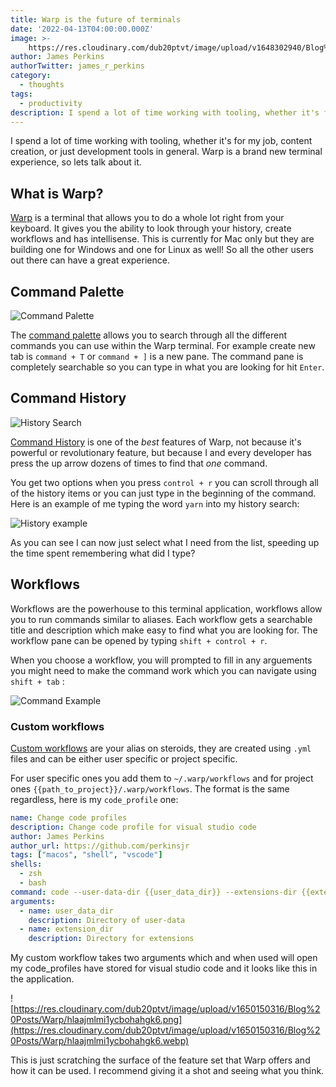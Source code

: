 ```yaml
---
title: Warp is the future of terminals
date: '2022-04-13T04:00:00.000Z'
image: >-
    https://res.cloudinary.com/dub20ptvt/image/upload/v1648302940/Blog%20Posts/chakra-prose_jwbyum.png
author: James Perkins
authorTwitter: james_r_perkins
category:
  - thoughts
tags:
  - productivity
description: I spend a lot of time working with tooling, whether it's for my job, content creation, or just development tools in general. Warp is a brand new terminal experience, so lets talk about it.
---
```


I spend a lot of time working with tooling, whether it's for my job, content creation, or just development tools in general. Warp is a brand new terminal experience, so lets talk about it.

## What is Warp?

[Warp](https://www.warp.dev/) is a terminal that allows you to do a whole lot right from your keyboard. It gives you the ability to look through your history, create workflows and has intellisense. This is currently for Mac only but they are building one for Windows and one for Linux as well! So all the other users out there can have a great experience.

## Command Palette

![Command Palette](https://res.cloudinary.com/dub20ptvt/image/upload/v1650137978/Blog%20Posts/Warp/ixpxwfn1qjmptnefz43e.webp)

The [command palette](https://docs.warp.dev/features/command-palette) allows you to search through all the different commands you can use within the Warp terminal. For example create new tab is `command + T` or `command + ]` is a new pane. The command pane is completely searchable so you can type in what you are looking for hit `Enter`.

## Command History

![History Search](https://res.cloudinary.com/dub20ptvt/image/upload/v1650148600/Blog%20Posts/Warp/s9vkquk0srf8uofjlocl.webp)

[Command History](https://docs.warp.dev/features/command-history) is one of the *best* features of Warp, not because it's powerful or revolutionary feature, but because I and every developer has press the up arrow dozens of times to find that *one* command. 

You get two options when you press `control + r` you can scroll through all of the history items or you can just type in the beginning of the command. Here is an example of me typing the word `yarn` into my history search:

![History example](https://res.cloudinary.com/dub20ptvt/image/upload/v1650149171/Blog%20Posts/Warp/l70amfj6i3sio8zptaai.webp)

As you can see I can now just select what I need from the list, speeding up the time spent remembering what did I type?

## Workflows

Workflows are the powerhouse to this terminal application, workflows allow you to run commands similar to aliases. Each workflow gets a searchable title and description which make easy to find what you are looking for. The workflow pane can be opened by typing `shift + control + r`. 

When you choose a workflow, you will prompted to fill in any arguements you might need to make the command work which you can navigate using `shift + tab` :

![Command Example](https://res.cloudinary.com/dub20ptvt/image/upload/v1650149555/Blog%20Posts/Warp/mzdokvokzrfrb7kppwlk.webp)

### Custom workflows

[Custom workflows](https://docs.warp.dev/features/workflows) are your alias on steroids, they are created using `.yml` files and can be either user specific or project specific. 

For user specific ones you add them to `~/.warp/workflows` and for project ones `{{path_to_project}}/.warp/workflows`. The format is the same regardless, here is my `code_profile` one:

```yaml
name: Change code profiles
description: Change code profile for visual studio code
author: James Perkins
author_url: https://github.com/perkinsjr
tags: ["macos", "shell", "vscode"]
shells:
  - zsh
  - bash
command: code --user-data-dir {{user_data_dir}} --extensions-dir {{extension_dir}} 
arguments:
  - name: user_data_dir
    description: Directory of user-data
  - name: extension_dir
    description: Directory for extensions
```

My custom workflow takes two arguments which and when used will open my code_profiles have stored for visual studio code and it looks like this in the application.

![https://res.cloudinary.com/dub20ptvt/image/upload/v1650150316/Blog%20Posts/Warp/hlaajmlmi1ycbohahgk6.png](https://res.cloudinary.com/dub20ptvt/image/upload/v1650150316/Blog%20Posts/Warp/hlaajmlmi1ycbohahgk6.webp)

This is just scratching the surface of the feature set that Warp offers and how it can be used. I recommend giving it a shot and seeing what you think.